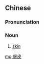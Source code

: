 {{also|肤皮}}
==Chinese==
{{zh-forms|s=肤皮}}

===Pronunciation===
{{zh-pron
|m=fūpí
|cat=n
}}

===Noun===
{{zh-noun}}

# [[skin]]

[[mg:膚皮]]